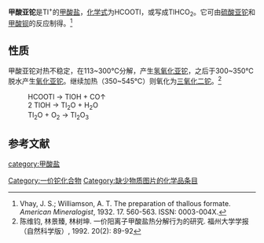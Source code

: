 {{chembox
| Verifiedfields = 
| Watchedfields = 
| verifiedrevid = 
| Name = 甲酸亚铊
| CustomizedImage=[[File:Tl+.svg|81px]][[File:Formate.svg|104px]]
| IUPACName = 
| OtherNames = 甲酸铊(I)
|Section1={{Chembox Identifiers
| CASNo_Ref = {{cascite|correct|CAS}}
| CASNo = 992-98-3
| UNII_Ref = 
| UNII = 
| EINECS = 
| PubChem = 
| InChI = 
| SMILES = 
  }}
|Section3={{Chembox Properties
| Formula = HCOOTl
| MolarMass = 249.402
| Appearance = 
| Solubility = 500 g/100 g H<sub>2</sub>O（10 °C）<ref>K. Wade, A. J. Banister. The Chemistry of Aluminium, Gallium, Indium and Thallium: Comprehensive Inorganic Chemistry. Elsevier. 2016. pp 1156. ISBN 9781483153223.</ref>
| MeltingPt = {{convert|103|-|104|C|K}}<ref>{{cite journal|journal=J. Chem. Soc.|volume=0|issue=0|language=en|issn=0368-1769|date=1930|pages=1571–1573|doi=10.1039/JR9300001571|url=http://xlink.rsc.org/?DOI=JR9300001571|title=CCII.—Application of thallium compounds in organic chemistry. Part V. Thallous ethoxide and dimethylthallium ethoxide|accessdate=2019-11-09|author=Robert Charles Menzies}}</ref>
  }}
}}

'''甲酸亚铊'''是Tl<sup>+</sup>的[[甲酸盐|甲酸盐]]，[[化学式|化学式]]为HCOOTl，或写成TlHCO<sub>2</sub>。它可由[[硫酸亚铊|硫酸亚铊]]和[[甲酸钡|甲酸钡]]的反应制得。<ref>Vhay, J. S.; Williamson, A. T. The preparation of thallous formate. ''American Mineralogist'', 1932. 17. 560-563. ISSN: 0003-004X.</ref>
==性质==
甲酸亚铊对热不稳定，在113~300℃分解，产生[[氢氧化亚铊|氢氧化亚铊]]，之后于300~350℃脱水产生[[氧化亚铊|氧化亚铊]]。继续加热（350~545℃）则氧化为[[三氧化二铊|三氧化二铊]]。<ref>陈维钧, 林景臻, 林树坤. 一价阳离子甲酸盐热分解行为的研究. 福州大学学报（自然科学版）, 1992. 20(2): 89-92</ref>
: HCOOTl → TlOH + CO↑
:2 TlOH → Tl<sub>2</sub>O + H<sub>2</sub>O
: Tl<sub>2</sub>O + O<sub>2</sub> → Tl<sub>2</sub>O<sub>3</sub>

==参考文献==
{{reflist}}

{{铊化合物}}
{{甲酸盐}}
[[Category:一价铊化合物|Category:一价铊化合物]]
[[category:甲酸盐|category:甲酸盐]]
[[Category:缺少物质图片的化学品条目|Category:缺少物质图片的化学品条目]]
